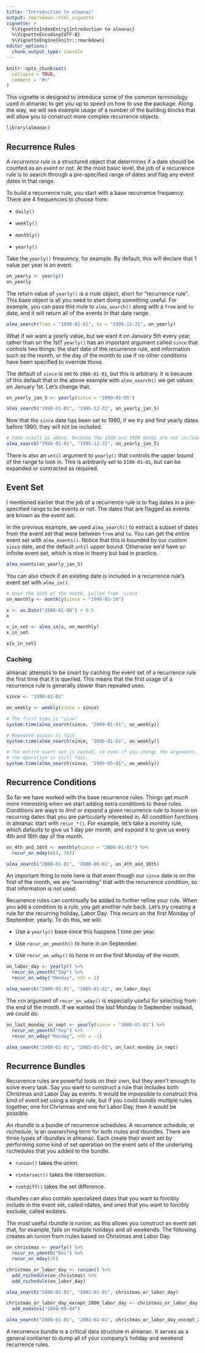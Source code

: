 ```yaml
---
title: "Introduction to almanac"
output: rmarkdown::html_vignette
vignette: >
  %\VignetteIndexEntry{Introduction to almanac}
  %\VignetteEncoding{UTF-8}
  %\VignetteEngine{knitr::rmarkdown}
editor_options: 
  chunk_output_type: console
---
```


```r
knitr::opts_chunk$set(
  collapse = TRUE,
  comment = "#>"
)
```

This vignette is designed to introduce some of the common terminology used in almanac to get you up to speed on how to use the package. Along the way, we will see example usage of a number of the building blocks that will allow you to construct more complex recurrence objects.

```r
library(almanac)
```

## Recurrence Rules

A _recurrence rule_ is a structured object that determines if a date should be counted as an _event_ or not. At the most basic level, the job of a recurrence rule is to search through a pre-specified range of dates and flag any event dates in that range.

To build a recurrence rule, you start with a base recurrence frequency. There are 4 frequencies to choose from:

- `daily()`

- `weekly()`

- `monthly()`

- `yearly()`

Take the `yearly()` frequency, for example. By default, this will declare that 1 value per year is an event.

```r
on_yearly <- yearly()
on_yearly
```

The return value of `yearly()` is a _rrule_ object, short for "recurrence rule". This base object is all you need to start doing something useful. For example, you can pass this rrule to `alma_search()` along with a `from` and `to` date, and it will return all of the events in that date range.

```r
alma_search(from = "1990-01-01", to = "1995-12-31", on_yearly)
```

What if we want a yearly value, but we want it on January 5th every year, rather than on the 1st? `yearly()` has an important argument called `since` that controls two things: the start date of the recurrence rule, and information such as the month, or the day of the month to use if no other conditions have been specified to override those.

The default of `since` is set to `1900-01-01`, but this is arbitrary. It is because of this default that in the above example with `alma_search()` we get values on January 1st. Let's change that.

```r
on_yearly_jan_5 <- yearly(since = "1990-01-05")

alma_search("1990-01-01", "1995-12-31", on_yearly_jan_5)
```

Now that the `since` date has been set to 1990, if we try and find yearly dates before 1990, they will not be included.

```r
# Same result as above, because the 1988 and 1989 dates are not included. 
alma_search("1988-01-01", "1995-12-31", on_yearly_jan_5)
```

There is also an `until` argument to `yearly()` that controls the upper bound of the range to look in. This is arbitrarily set to `2100-01-01`, but can be expanded or contracted as required.

## Event Set

I mentioned earlier that the job of a recurrence rule is to flag dates in a pre-specified range to be events or not. The dates that are flagged as events are known as the _event set_.

In the previous example, we used `alma_search()` to extract a subset of dates from the event set that were between `from` and `to`. You can get the entire event set with `alma_events()`. Notice that this is bounded by our custom `since` date, and the default `until` upper bound. Otherwise we'd have an infinite event set, which is nice in theory but bad in practice.

```r
alma_events(on_yearly_jan_5)
```

You can also check if an existing date is included in a recurrence rule's event set with `alma_in()`.

```r
# Uses the 10th of the month, pulled from `since`
on_monthly <- monthly(since = "1990-01-10")

x <- as.Date("2000-01-08") + 0:5
x

x_in_set <- alma_in(x, on_monthly)
x_in_set

x[x_in_set]
```

### Caching

almanac attempts to be smart by caching the event set of a recurrence rule the first time that it is queried. This means that the first usage of a recurrence rule is generally slower than repeated uses.

```r
since <- "1990-01-01"

on_weekly <- weekly(since = since)

# The first time is "slow"
system.time(alma_search(since, "2000-01-01", on_weekly))

# Repeated access is fast
system.time(alma_search(since, "2000-01-01", on_weekly))

# The entire event set is cached, so even if you change the arguments,
# the operation is still fast.
system.time(alma_search(since, "1990-05-01", on_weekly))
```

## Recurrence Conditions

So far we have worked with the base recurrence rules. Things get _much_ more interesting when we start adding extra conditions to these rules. Conditions are ways to _limit_ or _expand_ a given recurrence rule to hone in on recurring dates that you are particularly interested in. All condition functions in almanac start with `recur_*()`. For example, let's take a monthly rule, which defaults to give us 1 day per month, and _expand_ it to give us every 4th and 16th day of the month.

```r
on_4th_and_16th <- monthly(since = "2000-01-01") %>%
  recur_on_mday(c(4, 16))

alma_search("2000-01-01", "2000-06-01", on_4th_and_16th)
```

An important thing to note here is that even though our `since` date is on the first of the month, we are "overriding" that with the recurrence condition, so that information is not used.

Recurrence rules can continually be added to further refine your rule. When you add a condition to a rule, you get another rule back. Let's try creating a rule for the recurring holiday, Labor Day. This recurs on the first Monday of September, yearly. To do this, we will:

- Use a `yearly()` base since this happens 1 time per year.

- Use `recur_on_ymonth()` to hone in on September.

- Use `recur_on_wday()` to hone in on the first Monday of the month.

```r
on_labor_day <- yearly() %>%
  recur_on_ymonth("Sep") %>%
  recur_on_wday("Monday", nth = 1)

alma_search("2000-01-01", "2005-01-01", on_labor_day)
```

The `nth` argument of `recur_on_wday()` is especially useful for selecting from the end of the month. If we wanted the _last_ Monday in September instead, we could do:

```r
on_last_monday_in_sept <- yearly(since = "2000-01-01") %>%
  recur_on_ymonth("Sep") %>%
  recur_on_wday("Monday", nth = -1)

alma_search("2000-01-01", "2005-01-01", on_last_monday_in_sept)
```

## Recurrence Bundles

Recurrence rules are powerful tools on their own, but they aren't enough to solve every task. Say you want to construct a rule that includes both Christmas and Labor Day as events. It would be impossible to construct this kind of event set using a single rule, but if you could _bundle_ multiple rules together, one for Christmas and one for Labor Day, then it would be possible.

An _rbundle_ is a bundle of recurrence schedules. A recurrence schedule, or rschedule, is an overarching term for both rrules and rbundles. There are three types of rbundles in almanac. Each create their event set by performing some kind of set operation on the event sets of the underlying rschedules that you added to the bundle.

- `runion()` takes the union.

- `rintersect()` takes the intersection.

- `rsetdiff()` takes the set difference.

rbundles can also contain specialized dates that you want to forcibly include in the event set, called rdates, and ones that you want to forcibly exclude, called exdates.

The most useful rbundle is runion, as this allows you construct an event set that, for example, falls on multiple holidays and all weekends. The following creates an runion from rrules based on Christmas and Labor Day.

```r
on_christmas <- yearly() %>%
  recur_on_ymonth("Dec") %>%
  recur_on_mday(25)

christmas_or_labor_day <- runion() %>%
  add_rschedule(on_christmas) %>%
  add_rschedule(on_labor_day)

alma_search("2000-01-01", "2002-01-01", christmas_or_labor_day)

christmas_or_labor_day_except_2000_labor_day <- christmas_or_labor_day %>%
  add_exdates("2000-09-04")

alma_search("2000-01-01", "2002-01-01", christmas_or_labor_day_except_2000_labor_day)
```

A recurrence bundle is a critical data structure in almanac. It serves as a general container to dump all of your company's holiday and weekend recurrence rules.
